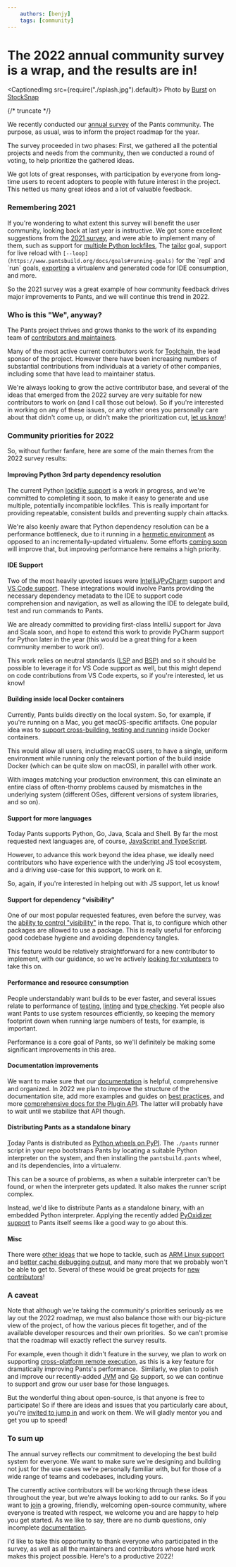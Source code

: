 ```yaml
---
    authors: [benjy]
    tags: [community]
---
```


# The 2022 annual community survey is a wrap, and the results are in!

<CaptionedImg src={require("./splash.jpg").default}>
  Photo by [Burst](https://stocksnap.io/author/burstshopify) on
  [StockSnap](https://stocksnap.io)
</CaptionedImg>

{/* truncate */}

We recently conducted our [annual survey](https://groups.google.com/g/pants-devel/c/UFt3Os--6ps/m/FCjGTnlRBQAJ) of the Pants community. The purpose, as usual, was to inform the project roadmap for the year.

The survey proceeded in two phases: First, we gathered all the potential projects and needs from the community, then we conducted a round of voting, to help prioritize the gathered ideas.

We got lots of great responses, with participation by everyone from long-time users to recent adopters to people with future interest in the project. This netted us many great ideas and a lot of valuable feedback.

### Remembering 2021

If you're wondering to what extent this survey will benefit the user community, looking back at last year is instructive. We got some excellent suggestions from the [2021 survey](https://groups.google.com/u/1/g/pants-devel/c/F8Saug3BrFw?hl=en), and were able to implement many of them, such as support for [multiple Python lockfiles](https://www.pantsbuild.org/v2.11/docs/python-third-party-dependencies#lockfiles), The [tailor](../2021-03-19-tailoring-pants-to-your-codebase/index.mdx) goal, support for live reload with `[--loop](https://www.pantsbuild.org/docs/goals#running-goals)` for the \`repl\` and \`run\` goals, [exporting](https://www.pantsbuild.org/docs/reference-export) a virtualenv and generated code for IDE consumption, and more.

So the 2021 survey was a great example of how community feedback drives major improvements to Pants, and we will continue this trend in 2022.

### Who is this "We", anyway?

The Pants project thrives and grows thanks to the work of its expanding team of [contributors and maintainers](https://www.pantsbuild.org/docs/the-pants-community#how-is-the-community-structured).

Many of the most active current contributors work for [Toolchain](https://toolchain.com/), the lead sponsor of the project. However there have been increasing numbers of substantial contributions from individuals at a variety of other companies, including some that have lead to maintainer status.

We're always looking to grow the active contributor base, and several of the ideas that emerged from the 2022 survey are very suitable for new contributors to work on (and I call those out below). So if you're interested in working on any of these issues, or any other ones you personally care about that didn't come up, or didn't make the prioritization cut, [let us know](https://www.pantsbuild.org/docs/getting-help)!

### Community priorities for 2022

So, without further fanfare, here are some of the main themes from the 2022 survey results:

#### Improving Python 3rd party dependency resolution

The current Python [lockfile support](https://www.pantsbuild.org/docs/python-third-party-dependencies#lockfiles) is a work in progress, and we're committed to completing it soon, to make it easy to generate and use multiple, potentially incompatible lockfiles. This is really important for providing repeatable, consistent builds and preventing supply chain attacks.

We're also keenly aware that Python dependency resolution can be a performance bottleneck, due to it running in a [hermetic environment](https://github.com/pantsbuild/pants/issues/14127) as opposed to an incrementally-updated virtualenv. Some efforts [coming soon](https://github.com/pantsbuild/pants/issues/13964) will improve that, but improving performance here remains a high priority.

#### IDE Support

Two of the most heavily upvoted issues were [IntelliJ](https://github.com/pantsbuild/pants/issues/13260)/[PyCharm](https://github.com/pantsbuild/pants/issues/11151) support and [VS Code support](https://github.com/pantsbuild/pants/issues/10920). These integrations would involve Pants providing the necessary dependency metadata to the IDE to support code comprehension and navigation, as well as allowing the IDE to delegate build, test and run commands to Pants.

We are already committed to providing first-class IntelliJ support for Java and Scala soon, and hope to extend this work to provide PyCharm support for Python later in the year (this would be a great thing for a keen community member to work on!).

This work relies on neutral standards ([LSP](https://microsoft.github.io/language-server-protocol/) and [BSP](https://build-server-protocol.github.io/)) and so it should be possible to leverage it for VS Code support as well, but this might depend on code contributions from VS Code experts, so if you're interested, let us know!

#### Building inside local Docker containers

Currently, Pants builds directly on the local system. So, for example, if you're running on a Mac, you get macOS-specific artifacts. One popular idea was to [support cross-building, testing and running](https://github.com/pantsbuild/pants/issues/13682) inside Docker containers.

This would allow all users, including macOS users, to have a single, uniform environment while running only the relevant portion of the build inside Docker (which can be quite slow on macOS), in parallel with other work.

With images matching your production environment, this can eliminate an entire class of often-thorny problems caused by mismatches in the underlying system (different OSes, different versions of system libraries, and so on).

#### Support for more languages

Today Pants supports Python, Go, Java, Scala and Shell. By far the most requested next languages are, of course, [JavaScript and TypeScript](https://github.com/pantsbuild/pants/issues/14190).

However, to advance this work beyond the idea phase, we ideally need contributors who have experience with the underlying JS tool ecosystem, and a driving use-case for this support, to work on it.

So, again, if you're interested in helping out with JS support, let us know!

#### Support for dependency “visibility”

One of our most popular requested features, even before the survey, was the [ability to control "visibility"](https://github.com/pantsbuild/pants/issues/13393) in the repo. That is, to configure which other packages are allowed to use a package. This is really useful for enforcing good codebase hygiene and avoiding dependency tangles.

This feature would be relatively straightforward for a new contributor to implement, with our guidance, so we're actively [looking for volunteers](https://www.pantsbuild.org/docs/getting-help) to take this on.

#### Performance and resource consumption

People understandably want builds to be ever faster, and several issues relate to performance of [testing](https://github.com/pantsbuild/pants/issues/12662), [linting](https://github.com/pantsbuild/pants/issues/10542) and [type checking](https://github.com/pantsbuild/pants/issues/10864). Yet people also want Pants to use system resources efficiently, so keeping the memory footprint down when running large numbers of tests, for example, is important.

Performance is a core goal of Pants, so we'll definitely be making some significant improvements in this area.

#### Documentation improvements

We want to make sure that our [documentation](https://www.pantsbuild.org/docs) is helpful, comprehensive and organized. In 2022 we plan to improve the structure of the documentation site, add more examples and guides on [best practices](https://github.com/pantsbuild/pants/issues/14199), and more [comprehensive docs for the Plugin API](https://github.com/pantsbuild/pants/issues/10945). The latter will probably have to wait until we stabilize that API though.

#### Distributing Pants as a standalone binary

[T](https://www.pantsbuild.org/docs)oday Pants is distributed as [Python wheels on PyPI](https://pypi.org/project/pantsbuild.pants/). The `./pants` runner script in your repo bootstraps Pants by locating a suitable Python interpreter on the system, and then installing the `pantsbuild.pants` wheel, and its dependencies, into a virtualenv.

This can be a source of problems, as when a suitable interpreter can't be found, or when the interpreter gets updated. It also makes the runner script complex.

Instead, we'd like to distribute Pants as a standalone binary, with an embedded Python interpreter. Applying the recently added [PyOxidizer support](../2022-02-18-packaging-python-with-the-pyoxidizer-pants-plugin/index.mdx) to Pants itself seems like a good way to go about this.

#### Misc

There were [other ideas](https://github.com/pantsbuild/pants/issues?page=1&q=is%3Aissue+label%3A2022-idea) that we hope to tackle, such as [ARM Linux support](https://github.com/pantsbuild/pants/issues/12183) and [better cache debugging output](https://github.com/pantsbuild/pants/issues/14195), and many more that we probably won't be able to get to. Several of these would be great projects for [new contributors](https://www.pantsbuild.org/docs/getting-help)!

### A caveat

Note that although we're taking the community's priorities seriously as we lay out the 2022 roadmap, we must also balance those with our big-picture view of the project, of how the various pieces fit together, and of the available developer resources and their own priorities.  So we can't promise that the roadmap will exactly reflect the survey results.

For example, even though it didn't feature in the survey, we plan to work on supporting [cross-platform remote execution](https://github.com/pantsbuild/pants/issues/11148), as this is a key feature for dramatically improving Pants's performance.  Similarly, we plan to polish and improve our recently-added [JVM](../2022-01-12-pants-2-9/index.mdx) and [Go](../2021-11-10-golang-support-pants-28/index.mdx) support, so we can continue to support and grow our user base for those languages.

But the wonderful thing about open-source, is that anyone is free to participate! So if there are ideas and issues that you particularly care about, you're [invited to jump in](https://www.pantsbuild.org/docs/getting-help) and work on them. We will gladly mentor you and get you up to speed!

### To sum up

The annual survey reflects our commitment to developing the best build system for everyone. We want to make sure we're designing and building not just for the use cases we're personally familiar with, but for those of a wide range of teams and codebases, including yours.

The currently active contributors will be working through these ideas throughout the year, but we're always looking to add to our ranks. So if you want to [join](https://www.pantsbuild.org/docs/getting-help) a growing, friendly, welcoming open-source community, where everyone is treated with respect, we welcome you and are happy to help you get started. As we like to say, there are no dumb questions, only incomplete [documentation](https://www.pantsbuild.org/docs).

I'd like to take this opportunity to thank everyone who participated in the survey, as well as all the maintainers and contributors whose hard work makes this project possible. Here's to a productive 2022!
